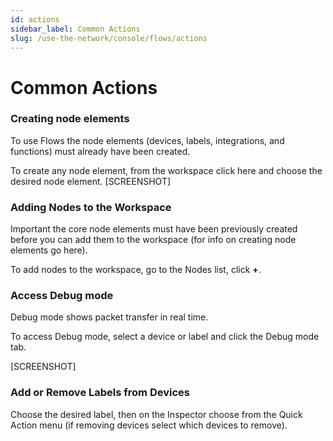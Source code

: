 ```yaml
---
id: actions
sidebar_label: Common Actions
slug: /use-the-network/console/flows/actions
---
```


# Common Actions


### Creating node elements 

To use Flows the node elements (devices, labels, integrations, and functions) must already have been created. 

To create any node element, from the workspace click here and choose the desired node element.
[SCREENSHOT]

### Adding Nodes to the Workspace
Important the core node elements must have been previously created before you can add them to the workspace (for info on creating node elements go here).

To add nodes to the workspace, go to the Nodes list, click **+**. 

### Access Debug mode

Debug mode shows packet transfer in real time. 

To access Debug mode, select a device or label and click the Debug mode tab.

[SCREENSHOT]
### Add or Remove Labels from Devices
Choose the desired label, then on the Inspector choose from the Quick Action menu (if removing devices select which devices to remove).


